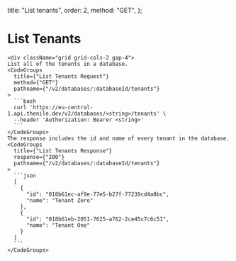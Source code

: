   title: "List tenants",
  order: 2,
  method: "GET",
};

# List Tenants

    <div className="grid grid-cols-2 gap-4">
    List all of the tenants in a database.
    <CodeGroups
      title={"List Tenants Request"}
      method={"GET"}
      pathname={"/v2/databases/:databaseId/tenants"}
    >
      ```bash
      curl 'https://eu-central-1.api.thenile.dev/v2/databases/<string>/tenants' \
      --header 'Authorization: Bearer <string>'
      ```
    </CodeGroups>
    The response includes the id and name of every tenant in the database.
    <CodeGroups
      title={"List Tenants Response"}
      response={"200"}
      pathname={"/v2/databases/:databaseId/tenants"}
    >
      ```json
      [
        {
          "id": "018b61ec-af9e-77e5-b27f-77239cd4a0bc",
          "name": "Tenant Zero"
        },
        {
          "id": "018b61eb-2051-7625-a762-2ce45c7c6c51",
          "name": "Tenant One"
        }
      ]
      ```
    </CodeGroups>

</div>
